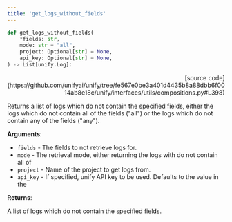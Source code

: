 ```yaml
---
title: 'get_logs_without_fields'
---
```


```python
def get_logs_without_fields(
    *fields: str,
    mode: str = "all",
    project: Optional[str] = None,
    api_key: Optional[str] = None,
) -> List[unify.Log]:
```

<p align="right">[source code](https://github.com/unifyai/unify/tree/fe567e0be3a401d4435b8a88dbb6f0014ab8e18c/unify/interfaces/utils/compositions.py#L398)</p>

Returns a list of logs which do not contain the specified fields, either the logs
which do not contain all of the fields ("all") or the logs which do not contain any
of the fields ("any").

**Arguments**:

- `fields` - The fields to not retrieve logs for.
- `mode` - The retrieval mode, either returning the logs with do not contain all of
- `project` - Name of the project to get logs from.
- `api_key` - If specified, unify API key to be used. Defaults to the value in the



**Returns**:

A list of logs which do not contain the specified fields.